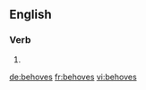 
==English==

===Verb===
{{head|en|verb form}}

# {{en-third-person singular of|behove}}

[[de:behoves]]
[[fr:behoves]]
[[vi:behoves]]